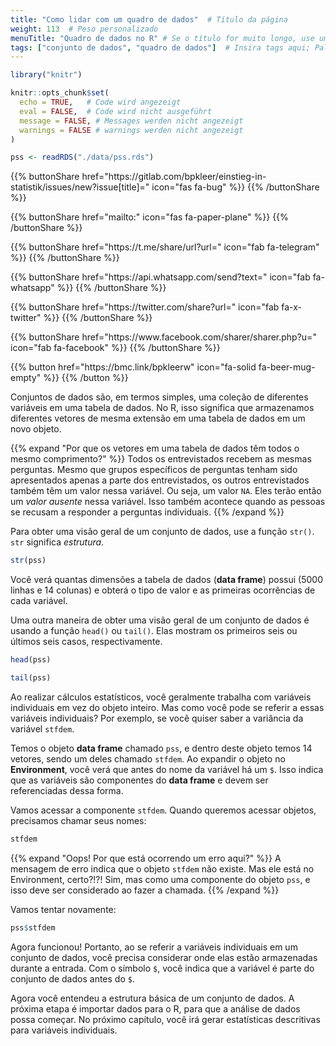 ```yaml
---
title: "Como lidar com um quadro de dados"  # Título da página
weight: 113  # Peso personalizado
menuTitle: "Quadro de dados no R" # Se o título for muito longo, use um título curto aqui
tags: ["conjunto de dados", "quadro de dados"]  # Insira tags aqui; Palavra-chave, o que acontece na página
---
```


```r
library("knitr")

knitr::opts_chunk$set(
  echo = TRUE,   # Code wird angezeigt
  eval = FALSE,  # Code wird nicht ausgeführt
  message = FALSE, # Messages werden nicht angezeigt
  warnings = FALSE # warnings werden nicht angezeigt
)

pss <- readRDS("./data/pss.rds")   
```

{{% buttonShare href=\"https\:\/\/gitlab.com\/bpkleer\/einstieg-in-statistik\/issues\/new?issue[title]=\" icon=\"fas fa-bug\" %}} {{% /buttonShare %}} 

{{% buttonShare href=\"mailto\:\" icon=\"fas fa-paper-plane\" %}} {{% /buttonShare %}}

{{% buttonShare href=\"https\:\/\/t.me\/share\/url?url=\" icon=\"fab fa-telegram\" %}} {{% /buttonShare %}}

{{% buttonShare href=\"https\:\/\/api.whatsapp.com\/send?text=\" icon=\"fab fa-whatsapp\" %}} {{% /buttonShare %}}

{{% buttonShare href=\"https\:\/\/twitter.com\/share?url=\" icon=\"fab fa-x-twitter\" %}} {{% /buttonShare %}}

{{% buttonShare href=\"https\:\/\/www.facebook.com\/sharer\/sharer.php?u=\" icon=\"fab fa-facebook\" %}} {{% /buttonShare %}}

{{% button href=\"https\:\/\/bmc.link\/bpkleerw\" icon=\"fa-solid fa-beer-mug-empty\" %}} {{% /button %}}

Conjuntos de dados são, em termos simples, uma coleção de diferentes variáveis em uma tabela de dados. No R, isso significa que armazenamos diferentes vetores de mesma extensão em uma tabela de dados em um novo objeto.

{{% expand \"Por que os vetores em uma tabela de dados têm todos o mesmo comprimento?\" %}}
Todos os entrevistados recebem as mesmas perguntas. Mesmo que grupos específicos de perguntas tenham sido apresentados apenas a parte dos entrevistados, os outros entrevistados também têm um valor nessa variável. Ou seja, um valor `NA`. Eles terão então um *valor ausente* nessa variável. Isso também acontece quando as pessoas se recusam a responder a perguntas individuais.
{{% /expand %}}

Para obter uma visão geral de um conjunto de dados, use a função `str()`. `str` significa *estrutura*.

```r
str(pss)
```

Você verá quantas dimensões a tabela de dados (**data frame**) possui (5000 linhas e 14 colunas) e obterá o tipo de valor e as primeiras ocorrências de cada variável.

Uma outra maneira de obter uma visão geral de um conjunto de dados é usando a função `head()` ou `tail()`. Elas mostram os primeiros seis ou últimos seis casos, respectivamente.

```r
head(pss)
```

```r
tail(pss)
```

Ao realizar cálculos estatísticos, você geralmente trabalha com variáveis individuais em vez do objeto inteiro. Mas como você pode se referir a essas variáveis individuais? Por exemplo, se você quiser saber a variância da variável `stfdem`.

Temos o objeto **data frame** chamado `pss`, e dentro deste objeto temos 14 vetores, sendo um deles chamado `stfdem`. Ao expandir o objeto no **Environment**, você verá que antes do nome da variável há um `$`. Isso indica que as variáveis são componentes do **data frame** e devem ser referenciadas dessa forma.

Vamos acessar a componente `stfdem`. Quando queremos acessar objetos, precisamos chamar seus nomes:

```r
stfdem
```

{{% expand \"Oops! Por que está ocorrendo um erro aqui?\" %}}
A mensagem de erro indica que o objeto `stfdem` não existe. Mas ele está no Environment, certo?!?! Sim, mas como uma componente do objeto `pss`, e isso deve ser considerado ao fazer a chamada.
{{% /expand %}}

Vamos tentar novamente:
```r
pss$stfdem
```

Agora funcionou! Portanto, ao se referir a variáveis individuais em um conjunto de dados, você precisa considerar onde elas estão armazenadas durante a entrada. Com o símbolo `$`, você indica que a variável é parte do conjunto de dados antes do `$`.

Agora você entendeu a estrutura básica de um conjunto de dados. A próxima etapa é importar dados para o R, para que a análise de dados possa começar. No próximo capítulo, você irá gerar estatísticas descritivas para variáveis individuais.
